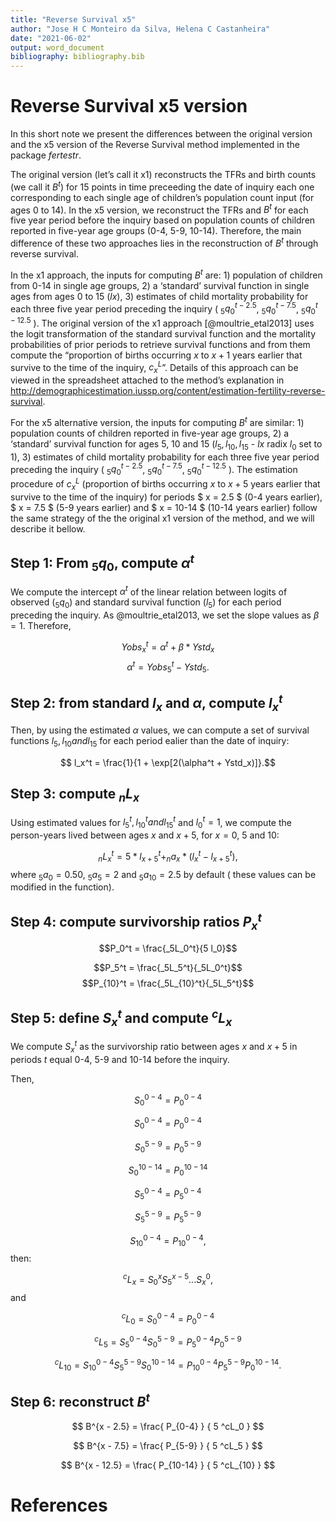 ```yaml
---
title: "Reverse Survival x5"
author: "Jose H C Monteiro da Silva, Helena C Castanheira"
date: "2021-06-02"
output: word_document
bibliography: bibliography.bib
---
```


# Reverse Survival x5 version

In this short note we present the differences between the original version and the x5 version of the Reverse Survival method implemented in the package *fertestr*. 

The original version (let's call it x1) reconstructs the TFRs and birth counts (we call it $B^t$) for 15 points in time preceeding the date of inquiry each one corresponding to each single age of children's population count input (for ages 0 to 14). In the x5 version, we reconstruct the TFRs and $B^t$ for each five year period before the inquiry based on population counts of children reported in five-year age groups (0-4, 5-9, 10-14). Therefore, the main difference of these two approaches lies in the reconstruction of $B^t$ through reverse survival. 

In the x1 approach, the inputs for computing $B^t$ are: 1) population of children from 0-14 in single age groups, 2) a 'standard' survival function in single ages from ages 0 to 15 ($lx$), 3) estimates of child mortality probability for each three five year period preceding the inquiry ( $_5q_0^{t-2.5}$, $_5q_0^{t-7.5}$, $_5q_0^{t-12.5}$ ). The original version of the x1 approach [@moultrie_etal2013] uses the logit transformation of the standard survival function and the mortality probabilities of prior periods to retrieve survival functions and from them compute the "proportion of births occurring $x$ to $x+1$ years earlier that survive to the time of the inquiry, $c^L_x$". Details of this approach can be viewed in the spreadsheet attached to the method's explanation in [http://demographicestimation.iussp.org/content/estimation-fertility-reverse-survival](http://demographicestimation.iussp.org/content/estimation-fertility-reverse-survival).

For the x5 alternative version, the inputs for computing $B^t$ are similar: 1) population counts of children reported in five-year age groups, 2) a 'standard' survival function for ages 5, 10 and 15 ($l_5,l_{10},l_{15}$ - $lx$ radix $l_0$ set to 1), 3) estimates of child mortality probability for each three five year period preceding the inquiry ( $_5q_0^{t-2.5}$, $_5q_0^{t-7.5}$, $_5q_0^{t-12.5}$ ). The estimation procedure of $c^L_x$ (proportion of births occurring $x$ to $x+5$ years earlier that survive to the time of the inquiry) for periods $ x = 2.5 $ (0-4 years earlier), $ x = 7.5 $ (5-9 years earlier) and $ x = 10-14 $ (10-14 years earlier) follow the same strategy of the the original x1 version of the method, and we will describe it bellow.

## Step 1: From $_5q_0$, compute $\alpha^t$

We compute the intercept $\alpha^t$ of the linear relation between logits of observed ($_5q_0$) and standard survival function ($l_5$) for each period preceding the inquiry. As @moultrie_etal2013, we set the slope values as $\beta = 1$. Therefore,

$$ Yobs^t_x = \alpha^t + \beta * Ystd_x$$ 
$$\alpha^t = Yobs^t_5 - Ystd_5. $$

## Step 2: from standard $l_x$ and $\alpha$, compute $l_x^t$

Then, by using the estimated $\alpha$ values, we can compute a set of survival functions $l_5, l_{10} and l_{15}$ for each period ealier than the date of inquiry:

$$ l_x^t = \frac{1}{1 + \exp[2(\alpha^t + Ystd_x)]}.$$

## Step 3: compute $_nL_x$

Using estimated values for $l^t_5, l^t_{10} and l^t_{15}$ and $l^t_0 = 1$, we compute the person-years lived between ages $x$ and $x + 5$, for $x = 0$, $5$ and $10$:

$$ _nL^t_x = 5 * l^t_{x+5} + _na_x * (l^t_x -l^t_{x+5}), $$
where $_5a_0 = 0.50$, $_5a_5 = 2$ and $_5a_{10} = 2.5$ by default ( these values can be modified in the function).

## Step 4: compute survivorship ratios $P_x^t$

$$P_0^t = \frac{_5L_0^t}{5 l_0}$$

$$P_5^t = \frac{_5L_5^t}{_5L_0^t}$$
$$P_{10}^t = \frac{_5L_{10}^t}{_5L_5^t}$$

## Step 5: define $S_x^t$ and compute $^cL_x$

We compute $S_x^t$ as the survivorship ratio between ages $x$ and $x+5$ in periods $t$ equal 0-4, 5-9 and 10-14 before the inquiry.

Then,

$$ S_0^{0-4} = P_0^{0-4} $$

$$ S_0^{0-4} = P_0^{0-4} $$

$$ S_0^{5-9} = P_0^{5-9} $$

$$ S_0^{10-14} = P_0^{10-14} $$

$$ S_5^{0-4} = P_5^{0-4} $$

$$ S_5^{5-9} = P_5^{5-9} $$

$$ S_{10}^{0-4} = P_{10}^{0-4}, $$
then:

$$ ^cL_x = S_0^{x} S_5^{x-5} ... S_x^{0}, $$
and

$$ ^cL_0 = S_0^{0-4} = P_0^{0-4}$$

$$ ^cL_5 = S_5^{0-4} S_0^{5-9} = P_5^{0-4} P_0^{5-9}$$

$$ ^cL_{10} = S_{10}^{0-4} S_5^{5-9} S_0^{10-14} = P_{10}^{0-4} P_5^{5-9} P_0^{10-14}.$$

## Step 6: reconstruct $B^t$

$$ B^{x - 2.5} = \frac{ P_{0-4} } { 5 ^cL_0 }  $$

$$ B^{x - 7.5} = \frac{ P_{5-9} } { 5 ^cL_5 }  $$

$$ B^{x - 12.5} = \frac{ P_{10-14} } { 5 ^cL_{10} }  $$

# References